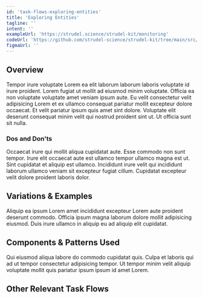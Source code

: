 ```yaml
---
id: 'task-flows-exploring-entities'
title: 'Exploring Entities'
tagline: ''
intent: ''
exampleUrl: 'https://strudel.science/strudel-kit/monitoring'
codeUrl: 'https://github.com/strudel-science/strudel-kit/tree/main/src/app/monitoring'
figmaUrl: ''
---
```


## Overview

Tempor irure voluptate Lorem ea elit laborum laborum laboris voluptate id irure proident. Lorem fugiat ut mollit ad eiusmod minim voluptate. Officia ea non voluptate voluptate amet veniam ipsum aute. Eu velit consectetur velit adipisicing Lorem et ex ullamco consequat pariatur mollit excepteur dolore occaecat. Et velit pariatur ipsum quis amet sint dolore. Voluptate elit deserunt consequat minim velit qui nostrud proident sint ut. Ut officia sunt sit nulla.

### Dos and Don'ts

Occaecat irure qui mollit aliqua cupidatat aute. Esse commodo non sunt tempor. Irure elit occaecat aute est ullamco tempor ullamco magna est ut. Sint cupidatat et aliquip est ullamco. Incididunt irure velit qui incididunt laborum ullamco veniam sit excepteur fugiat cillum. Cupidatat excepteur velit dolore proident laboris dolor.

## Variations & Examples

Aliquip ea ipsum Lorem amet incididunt excepteur Lorem aute proident deserunt commodo. Officia ipsum magna laborum dolore mollit adipisicing eiusmod. Duis irure ullamco in aliquip eu ad aliquip elit cupidatat.

## Components & Patterns Used

Qui eiusmod aliqua labore do commodo cupidatat quis. Culpa et laboris qui ad ut tempor consectetur adipisicing tempor. Ut tempor minim velit aliquip voluptate mollit quis pariatur ipsum ipsum id amet Lorem.

## Other Relevant Task Flows

<Grid container spacing={4}>
  <Grid item md={6}>
    <TaskFlowCard name="Comparison" />
  </Grid>
  <Grid item md={6}>
    <TaskFlowCard name="Comparison" />
  </Grid>
</Grid>